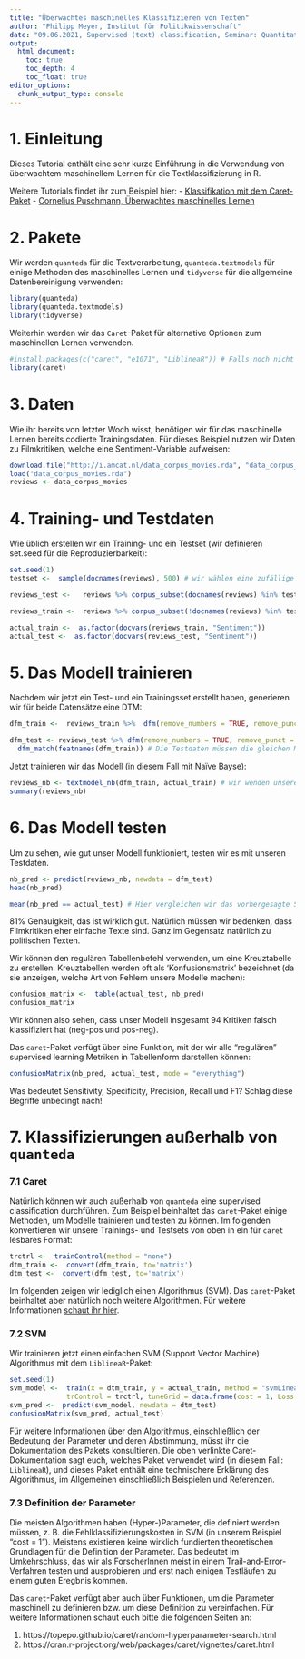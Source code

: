 ```yaml
---
title: "Überwachtes maschinelles Klassifizieren von Texten" 
author: "Philipp Meyer, Institut für Politikwissenschaft"
date: "09.06.2021, Supervised (text) classification, Seminar: Quantitative Textanalyse"
output:
  html_document:
    toc: true
    toc_depth: 4
    toc_float: true
editor_options: 
  chunk_output_type: console
---
```


# 1. Einleitung

Dieses Tutorial enthält eine sehr kurze Einführung in die Verwendung von überwachtem maschinellem Lernen für die Textklassifizierung in R. 

Weitere Tutorials findet ihr zum Beispiel hier: 
- [Klassifikation mit dem Caret-Paket](https://cran.r-project.org/web/packages/caret/vignettes/caret.html) 
- [Cornelius Puschmann, Überwachtes maschinelles Lernen](http://inhaltsanalyse-mit-r.de/maschinelles_lernen.html)

# 2. Pakete

Wir werden `quanteda` für die Textverarbeitung, `quanteda.textmodels` für einige Methoden des maschinelles Lernen und `tidyverse` für die allgemeine Datenbereinigung verwenden:

```r
library(quanteda)
library(quanteda.textmodels)
library(tidyverse)
```

Weiterhin werden wir das `Caret`-Paket für alternative Optionen zum maschinellen Lernen verwenden.

```r
#install.packages(c("caret", "e1071", "LiblineaR")) # Falls noch nicht geschehen, dann bitte diese Pakete installieren
library(caret)
```

# 3. Daten

Wie ihr bereits von letzter Woch wisst, benötigen wir für das maschinelle Lernen bereits codierte Trainingsdaten. Für dieses Beispiel nutzen wir Daten zu Filmkritiken, welche eine Sentiment-Variable aufweisen: 

```r
download.file("http://i.amcat.nl/data_corpus_movies.rda", "data_corpus_movies.rda")
load("data_corpus_movies.rda") 
reviews <- data_corpus_movies
```

# 4. Training- und Testdaten

Wie üblich erstellen wir ein Training- und ein Testset (wir definieren set.seed für die Reproduzierbarkeit):

```r
set.seed(1)
testset <-  sample(docnames(reviews), 500) # wir wählen eine zufällige auswahl von 500 Kritiken aus

reviews_test <-   reviews %>% corpus_subset(docnames(reviews) %in% testset) # Testset mit Kritiken die in unserer zufälligen Auswahl vorhanden sind

reviews_train <-  reviews %>% corpus_subset(!docnames(reviews) %in% testset) # Trainingsset mit Kritiken die NICHT (!docnames(reviews) %in% testset) in unserer zufälligen Auswahl vorhanden sind

actual_train <-  as.factor(docvars(reviews_train, "Sentiment")) 
actual_test <-  as.factor(docvars(reviews_test, "Sentiment"))
```

# 5. Das Modell trainieren

Nachdem wir jetzt ein Test- und ein Trainingsset erstellt haben, generieren wir für beide Datensätze eine DTM:

```r
dfm_train <-  reviews_train %>%  dfm(remove_numbers = TRUE, remove_punct = TRUE, remove_symbols = TRUE, remove = stopwords("english"))

dfm_test <- reviews_test %>% dfm(remove_numbers = TRUE, remove_punct = TRUE, remove_symbols = TRUE, remove = stopwords("english")) %>% 
  dfm_match(featnames(dfm_train)) # Die Testdaten müssen die gleichen Merkmale (Wörter) verwenden wie die Trainingsdaten
```

Jetzt trainieren wir das Modell (in diesem Fall mit Naïve Bayse):

```r
reviews_nb <- textmodel_nb(dfm_train, actual_train) # wir wenden unsere DTM auf unseren Korpus an
summary(reviews_nb)
```

# 6. Das Modell testen 

Um zu sehen, wie gut unser Modell funktioniert, testen wir es mit unseren Testdaten. 

```r
nb_pred <- predict(reviews_nb, newdata = dfm_test)
head(nb_pred)

mean(nb_pred == actual_test) # Hier vergleichen wir das vorhergesagte Sentiment mit dem tatsächlichen Sentiment
```

81% Genauigkeit, das ist wirklich gut. Natürlich müssen wir bedenken, dass Filmkritiken eher einfache Texte sind. Ganz im Gegensatz natürlich zu politischen Texten. 

Wir können den regulären Tabellenbefehl verwenden, um eine Kreuztabelle zu erstellen. Kreuztabellen werden oft als 'Konfusionsmatrix' bezeichnet (da sie anzeigen, welche Art von Fehlern unsere Modelle machen):

```r
confusion_matrix <-  table(actual_test, nb_pred)
confusion_matrix
```

Wir können also sehen, dass unser Modell insgesamt 94 Kritiken falsch klassifiziert hat (neg-pos und pos-neg).

Das `caret`-Paket verfügt über eine Funktion, mit der wir alle "regulären" supervised learning Metriken in Tabellenform darstellen können:

```r
confusionMatrix(nb_pred, actual_test, mode = "everything")
```

Was bedeutet Sensitivity, Specificity, Precision, Recall und F1? Schlag diese Begriffe unbedingt nach! 

# 7. Klassifizierungen außerhalb von `quanteda`

### 7.1 Caret

Natürlich können wir auch außerhalb von `quanteda` eine supervised classification durchführen. Zum Beispiel beinhaltet das `caret`-Paket einige Methoden, um Modelle trainieren und testen zu können. Im folgenden konvertieren wir unsere Trainings- und Testsets von oben in ein für `caret` lesbares Format: 

```r
trctrl <-  trainControl(method = "none")
dtm_train <-  convert(dfm_train, to='matrix')
dtm_test <-  convert(dfm_test, to='matrix')
```

Im folgenden zeigen wir lediglich einen Algorithmus (SVM). Das `caret`-Paket beinhaltet aber natürlich noch weitere Algorithmen. Für weitere Informationen [schaut ihr hier](https://topepo.github.io/caret/train-models-by-tag.html). 

### 7.2 SVM

Wir trainieren jetzt einen einfachen SVM (Support Vector Machine) Algorithmus mit dem  `LiblineaR`-Paket:

```r
set.seed(1)
svm_model <-  train(x = dtm_train, y = actual_train, method = "svmLinearWeights2",
              trControl = trctrl, tuneGrid = data.frame(cost = 1, Loss = 0, weight = 1))
svm_pred <-  predict(svm_model, newdata = dtm_test)
confusionMatrix(svm_pred, actual_test)
```

Für weitere Informationen über den Algorithmus, einschließlich der Bedeutung der Parameter und deren Abstimmung, müsst ihr die Dokumentation des Pakets konsultieren. Die oben verlinkte Caret-Dokumentation sagt euch, welches Paket verwendet wird (in diesem Fall: `LiblineaR`), und dieses Paket enthält eine technischere Erklärung des Algorithmus, im Allgemeinen einschließlich Beispielen und Referenzen.

### 7.3 Definition der Parameter

Die meisten Algorithmen haben (Hyper-)Parameter, die definiert werden müssen, z. B. die Fehlklassifizierungskosten in SVM (in unserem Beispiel "cost = 1"). Meistens existieren keine wirklich fundierten theoretischen Grundlagen für die Definition der Parameter. Das bedeutet im Umkehrschluss, das wir als ForscherInnen meist in einem Trail-and-Error-Verfahren testen und ausprobieren und erst nach einigen Testläufen zu einem guten Eregbnis kommen.

Das `caret`-Paket verfügt aber auch über Funktionen, um die Parameter maschinell zu definieren bzw. um diese Definition zu vereinfachen. Für weitere Informationen schaut euch bitte die folgenden Seiten an:

1. https://topepo.github.io/caret/random-hyperparameter-search.html
2. https://cran.r-project.org/web/packages/caret/vignettes/caret.html 
